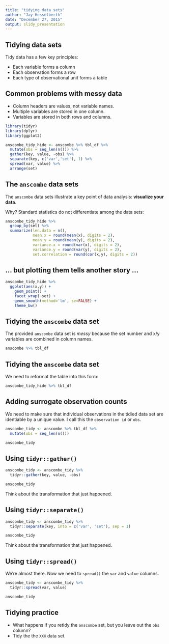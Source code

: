 ```yaml
---
title: "tidying data sets"
author: "Jay Hesselberth"
date: "December 27, 2015"
output: slidy_presentation
---
```


## Tidying data sets

Tidy data has a few key principles:

  - Each variable forms a column
  - Each observation forms a row
  - Each type of observational unit forms a table

## Common problems with messy data

  - Column headers are values, not variable names.
  - Multiple variables are stored in one column.
  - Variables are stored in both rows and columns.

```r
library(tidyr)
library(dplyr)
library(ggplot2)

anscombe_tidy_hide <- anscombe %>% tbl_df %>%
  mutate(obs = seq_len(n())) %>%
  gather(key, value, -obs) %>%
  separate(key, c('var','set'), 1) %>%
  spread(var, value) %>%
  arrange(set)
```
## The `anscombe` data sets

The `anscombe` data sets illustrate a key point of data analysis: **visualize your data**.

Why? Standard statistics do not differentiate among the data sets:

```r
anscombe_tidy_hide %>%
  group_by(set) %>%
  summarize(len.data = n(),
            mean.x = round(mean(x), digits = 2),
            mean.y = round(mean(y), digits = 2),
            variance.x = round(var(x), digits = 2),
            variance.y = round(var(y), digits = 2),
            set.correlation = round(cor(x,y), digits = 2))
```

## ... but plotting them tells another story ...

```r
anscombe_tidy_hide %>%
  ggplot(aes(x,y)) +
    geom_point() +
    facet_wrap(~set) +
    geom_smooth(method='lm', se=FALSE) +
    theme_bw()
```

## Tidying the `anscombe` data set

The provided `anscombe` data set is *messy* because the set number and x/y variables are combined in column names.

```r
anscombe %>% tbl_df
```

## Tidying the `anscombe` data set

We need to reformat the table into this form:

```r
anscombe_tidy_hide %>% tbl_df
```

## Adding surrogate observation counts

We need to make sure that individual observations in the tidied data set are identiable by a unique value. I call this the `observation id` or `obs`.

```r
anscombe_tidy <- anscombe %>% tbl_df %>%
  mutate(obs = seq_len(n()))

anscombe_tidy
```

## Using `tidyr::gather()`

```r
anscombe_tidy <- anscombe_tidy %>% 
  tidyr::gather(key, value, -obs)

anscombe_tidy
```

Think about the transformation that just happened.

## Using `tidyr::separate()`

```r
anscombe_tidy <- anscombe_tidy %>%
  tidyr::separate(key, into = c('var', 'set'), sep = 1)

anscombe_tidy
```

Think about the transformation that just happened.

## Using `tidyr::spread()`

We're almost there. Now we need to `spread()` the `var` and `value` columns.

```r
anscombe_tidy <- anscombe_tidy %>%
  tidyr::spread(var, value)

anscombe_tidy
```

## Tidying practice

  - What happens if you retidy the `anscombe` set, but you leave out the `obs` column? 
  - Tidy the the `XXX` data set. 



